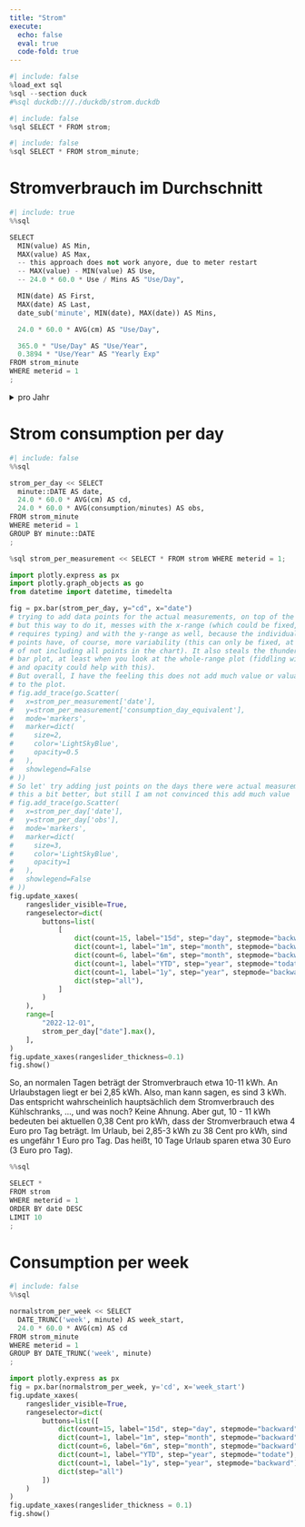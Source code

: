 ```yaml
---
title: "Strom"
execute:
  echo: false
  eval: true
  code-fold: true
---
```


```python
#| include: false
%load_ext sql
%sql --section duck
#%sql duckdb:///./duckdb/strom.duckdb
```

```python
#| include: false
%sql SELECT * FROM strom;
```

```python
#| include: false
%sql SELECT * FROM strom_minute;
```

# Stromverbrauch im Durchschnitt

```python
#| include: true
%%sql

SELECT 
  MIN(value) AS Min,
  MAX(value) AS Max,
  -- this approach does not work anyore, due to meter restart
  -- MAX(value) - MIN(value) AS Use,
  -- 24.0 * 60.0 * Use / Mins AS "Use/Day",

  MIN(date) AS First,
  MAX(date) AS Last,
  date_sub('minute', MIN(date), MAX(date)) AS Mins, 

  24.0 * 60.0 * AVG(cm) AS "Use/Day", 

  365.0 * "Use/Day" AS "Use/Year",
  0.3894 * "Use/Year" AS "Yearly Exp"
FROM strom_minute
WHERE meterid = 1
;
```

<details><summary>pro Jahr</summary>
<p>
```python
#| include: true
%%sql

SELECT 
  year(minute) AS year,
  MIN(value) AS Min,
  MAX(value) AS Max,
  -- this approach does not work anyore, due to meter restart
  -- MAX(value) - MIN(value) AS Use,
  -- 24.0 * 60.0 * Use / Mins AS "Use/Day",

  MIN(date) AS First,
  MAX(date) AS Last,
  date_sub('minute', MIN(date), MAX(date)) AS Mins, 

  24.0 * 60.0 * AVG(cm) AS "Use/Day", 

  365.0 * "Use/Day" AS "Use/Year",
  0.3894 * "Use/Year" AS "Yearly Exp"
FROM strom_minute
WHERE meterid = 1
GROUP BY year(minute)
;
```
</p>
</details>



# Strom consumption per day

```python
#| include: false
%%sql

strom_per_day << SELECT 
  minute::DATE AS date,
  24.0 * 60.0 * AVG(cm) AS cd,
  24.0 * 60.0 * AVG(consumption/minutes) AS obs,
FROM strom_minute
WHERE meterid = 1
GROUP BY minute::DATE
;
```


```python
%sql strom_per_measurement << SELECT * FROM strom WHERE meterid = 1;
```


```python
import plotly.express as px
import plotly.graph_objects as go
from datetime import datetime, timedelta

fig = px.bar(strom_per_day, y="cd", x="date")
# trying to add data points for the actual measurements, on top of the daily average
# but this way to do it, messes with the x-range (which could be fixed, but
# requires typing) and with the y-range as well, because the individual data
# points have, of course, more variability (this can only be fixed, at the cost
# of not including all points in the chart). It also steals the thunder of the
# bar plot, at least when you look at the whole-range plot (fiddling with size
# and opacity could help with this).
# But overall, I have the feeling this does not add much value or valuable info
# to the plot.
# fig.add_trace(go.Scatter(
#   x=strom_per_measurement['date'],
#   y=strom_per_measurement['consumption_day_equivalent'],
#   mode='markers',
#   marker=dict(
#     size=2,
#     color='LightSkyBlue',
#     opacity=0.5
#   ),
#   showlegend=False
# ))
# So let' try adding just points on the days there were actual measurements
# this a bit better, but still I am not convinced this add much value
# fig.add_trace(go.Scatter(
#   x=strom_per_day['date'],
#   y=strom_per_day['obs'],
#   mode='markers',
#   marker=dict(
#     size=3,
#     color='LightSkyBlue',
#     opacity=1
#   ),
#   showlegend=False
# ))
fig.update_xaxes(
    rangeslider_visible=True,
    rangeselector=dict(
        buttons=list(
            [
                dict(count=15, label="15d", step="day", stepmode="backward"),
                dict(count=1, label="1m", step="month", stepmode="backward"),
                dict(count=6, label="6m", step="month", stepmode="backward"),
                dict(count=1, label="YTD", step="year", stepmode="todate"),
                dict(count=1, label="1y", step="year", stepmode="backward"),
                dict(step="all"),
            ]
        )
    ),
    range=[
        "2022-12-01",
        strom_per_day["date"].max(),
    ],
)
fig.update_xaxes(rangeslider_thickness=0.1)
fig.show()
```

So, an normalen Tagen beträgt der Stromverbrauch etwa 10-11 kWh. An Urlaubstagen liegt er bei 2,85 kWh. Also, man kann sagen, es sind 3 kWh. Das entspricht wahrscheinlich hauptsächlich dem Stromverbrauch des Kühlschranks, ..., und was noch? Keine Ahnung. Aber gut, 10 - 11 kWh bedeuten bei aktuellen 0,38 Cent pro kWh, dass der Stromverbrauch etwa 4 Euro pro Tag beträgt. Im Urlaub, bei 2,85-3 kWh zu 38 Cent pro kWh, sind es ungefähr 1 Euro pro Tag. Das heißt, 10 Tage Urlaub sparen etwa 30 Euro (3 Euro pro Tag).


```python
%%sql

SELECT *
FROM strom
WHERE meterid = 1
ORDER BY date DESC
LIMIT 10
;
```


# Consumption per week

```python
#| include: false
%%sql

normalstrom_per_week << SELECT 
  DATE_TRUNC('week', minute) AS week_start,
  24.0 * 60.0 * AVG(cm) AS cd
FROM strom_minute
WHERE meterid = 1
GROUP BY DATE_TRUNC('week', minute)
;
```

```python
import plotly.express as px
fig = px.bar(normalstrom_per_week, y='cd', x='week_start')
fig.update_xaxes(
    rangeslider_visible=True,
    rangeselector=dict(
        buttons=list([
            dict(count=15, label="15d", step="day", stepmode="backward"),
            dict(count=1, label="1m", step="month", stepmode="backward"),
            dict(count=6, label="6m", step="month", stepmode="backward"),
            dict(count=1, label="YTD", step="year", stepmode="todate"),
            dict(count=1, label="1y", step="year", stepmode="backward"),
            dict(step="all")
        ])
    )
)
fig.update_xaxes(rangeslider_thickness = 0.1)
fig.show()
```



